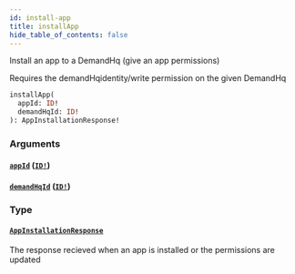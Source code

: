 ```yaml
---
id: install-app
title: installApp
hide_table_of_contents: false
---
```



Install an app to a DemandHq (give an app permissions)

Requires the demandHqidentity/write permission on the given DemandHq

```graphql
installApp(
  appId: ID!
  demandHqId: ID!
): AppInstallationResponse!
```


### Arguments

#### [`appId`](#) ([`ID!`](/developers/demandhq-apis/demand-api/graphql/reference/scalars/id))




#### [`demandHqId`](#) ([`ID!`](/developers/demandhq-apis/demand-api/graphql/reference/scalars/id))




### Type

#### [`AppInstallationResponse`](/developers/demandhq-apis/demand-api/graphql/reference/objects/app-installation-response)

The response recieved when an app is installed or the permissions are updated




